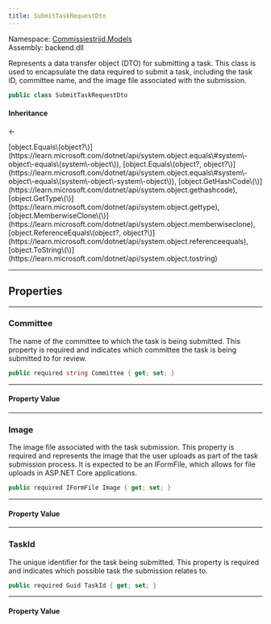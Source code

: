 ```yaml
---
title: SubmitTaskRequestDto
---
```



Namespace: <a href='../Models'>Commissiestrijd.Models</a>  
Assembly: backend.dll  

Represents a data transfer object (DTO) for submitting a task.
This class is used to encapsulate the data required to submit a task,
including the task ID, committee name, and the image file associated with the submission.

```csharp
public class SubmitTaskRequestDto
```

#### Inheritance

<a href='https://learn.microsoft.com/dotnet/api/system.object' target='_blank' className="no-underline text-inherit hover:text-inherit inline"><CSharpType type='object' /></a> ← <a href='' target='_self' className="no-underline text-inherit hover:text-inherit inline"><CSharpType type='SubmitTaskRequestDto' /></a>



<CollapsibleInherited title='Show Inherited Members (7)'>
[object.Equals\(object?\)](https://learn.microsoft.com/dotnet/api/system.object.equals\#system\-object\-equals\(system\-object\)), 
[object.Equals\(object?, object?\)](https://learn.microsoft.com/dotnet/api/system.object.equals\#system\-object\-equals\(system\-object\-system\-object\)), 
[object.GetHashCode\(\)](https://learn.microsoft.com/dotnet/api/system.object.gethashcode), 
[object.GetType\(\)](https://learn.microsoft.com/dotnet/api/system.object.gettype), 
[object.MemberwiseClone\(\)](https://learn.microsoft.com/dotnet/api/system.object.memberwiseclone), 
[object.ReferenceEquals\(object?, object?\)](https://learn.microsoft.com/dotnet/api/system.object.referenceequals), 
[object.ToString\(\)](https://learn.microsoft.com/dotnet/api/system.object.tostring)
</CollapsibleInherited>

---
## Properties

---
###  Committee

The name of the committee to which the task is being submitted.
This property is required and indicates which committee the task is being submitted to for review.

```csharp
public required string Committee { get; set; }
```

---
#### Property Value

 <a href='https://learn.microsoft.com/dotnet/api/system.string' target='_blank' className="no-underline text-inherit hover:text-inherit inline"><CSharpType type='string' /></a>

---
###  Image

The image file associated with the task submission.
This property is required and represents the image that the user uploads as part of the task
submission process.
It is expected to be an IFormFile, which allows for file uploads in ASP.NET Core applications.

```csharp
public required IFormFile Image { get; set; }
```

---
#### Property Value

 <a href='https://learn.microsoft.com/dotnet/api/microsoft.aspnetcore.http.iformfile' target='_blank' className="no-underline text-inherit hover:text-inherit inline"><CSharpType type='IFormFile' /></a>

---
###  TaskId

The unique identifier for the task being submitted.
This property is required and indicates which possible task the submission relates to.

```csharp
public required Guid TaskId { get; set; }
```

---
#### Property Value

 <a href='https://learn.microsoft.com/dotnet/api/system.guid' target='_blank' className="no-underline text-inherit hover:text-inherit inline"><CSharpType type='Guid' /></a>

